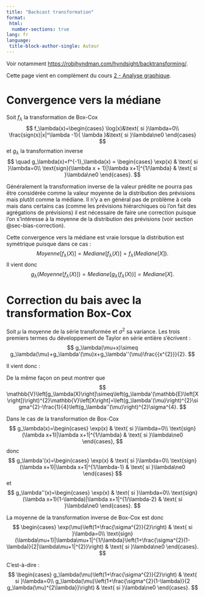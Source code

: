 ```yaml
---
title: "Backcast transformation"
format: 
 html: 
  number-sections: true
lang: fr
language: 
 title-block-author-single: Auteur
---
```


Voir notamment <https://robjhyndman.com/hyndsight/backtransforming/>.

Cette page vient en complément du cours [2 - Analyse graphique](Cours/2_Analyse_Graphique.pdf).

# Convergence vers la médiane

Soit $f_\lambda$ la transformation de Box-Cox
$$
f_\lambda(x)=\begin{cases}
\log(x)&\text{ si }\lambda=0\\
\frac{sign(x)|x|^\lambda -1}{
\lambda
}&\text{ si }\lambda\ne0
\end{cases}
$$
et $g_\lambda$ la transformation inverse
$$
\quad
g_\lambda(x)=f^{-1}_\lambda(x) =
\begin{cases}
\exp(x) & \text{ si }\lambda=0\\
\text{sign}(\lambda x + 1)|\lambda x+1|^{1/\lambda} & \text{ si }\lambda\ne0
\end{cases}.
$$

Généralement la transformation inverse de la valeur prédite ne pourra pas être considérée comme la valeur moyenne de la distribution des prévisions mais plutôt comme la médiane.
Il n'y a en général pas de problème à cela mais dans certains cas (comme les prévisions hiérarchiques où l'on fait des agrégations de prévisions) il est nécessaire de faire une correction puisque l'on s'intéresse à la moyenne de la distribution des prévisions (voir section @sec-bias-correction).

Cette convergence vers la médiane est vraie lorsque la distribution est symétrique puisque dans ce cas :
$$
Moyenne[f_\lambda(X)]=Mediane[f_\lambda(X)]=f_\lambda(Mediane[X]).
$$
Il vient donc
$$
g_\lambda\big(Moyenne[f_\lambda(X)]\big) =
Mediane\big[g_\lambda(f_\lambda(X))\big]=
Mediane[X].
$$

# Correction du bais avec la transformation Box-Cox {#sec-bias-correction}

Soit $\mu$ la moyenne de la série transformée et $\sigma^{2}$ sa variance. Les trois premiers
termes du développement de Taylor en série entière s'écrivent :
$$
g_\lambda(\mu+x)\simeq g_\lambda(\mu)+g_\lambda'(\mu)x+g_\lambda''(\mu)\frac{{x^{2}}}{2}.
$$

Il vient donc :
\begin{align*}
\mathbb{E}\left[g_\lambda(X)\right] & =\mathbb{E}\left[g_\lambda(\mu+X-\mu)\right]\\
 & \simeq\mathbb{E}\left[g_\lambda(\mu)+g_\lambda'(\mu)(X-\mu)+\frac{1}{2}g_\lambda''(\mu)\left(X-\mu\right)^{2}\right]\\
 & =g_\lambda(\mu)+g_\lambda'(\mu)\underbrace{\mathbb{E}\left[X-\mu\right]}_{=0}+\frac{1}{2}g_\lambda''(\mu)\underbrace{\mathbb{E}\left[\left(X-\mu\right)^{2}\right]}_{=\sigma^{2}}\\
 & =g_\lambda(\mu)+g_\lambda''(\mu)\frac{\sigma^{2}}{2}.
\end{align*}

De la même façon on peut montrer que
$$
\mathbb{V}\left[g_\lambda(X)\right]\simeq\left(g_\lambda'(\mathbb{E}\left[X\right])\right)^{2}\mathbb{V}\left[X\right]=\left(g_\lambda'(\mu)\right)^{2}\sigma^{2}-\frac{1}{4}\left(g_\lambda''(\mu)\right)^{2}\sigma^{4}.
$$

Dans le cas de la transformation de Box-Cox
$$
g_\lambda(x)=\begin{cases}
\exp(x) & \text{ si }\lambda=0\\
\text{sign}(\lambda x+1)|\lambda x+1|^{1/\lambda} & \text{ si }\lambda\ne0
\end{cases},
$$
donc 
$$
g_\lambda'(x)=\begin{cases}
\exp(x) & \text{ si }\lambda=0\\
\text{sign}(\lambda x+1)|\lambda x+1|^{1/\lambda-1} & \text{ si }\lambda\ne0
\end{cases}
$$
et 
$$
g_\lambda''(x)=\begin{cases}
\exp(x) & \text{ si }\lambda=0\\
\text{sign}(\lambda x+1)(1-\lambda)|\lambda x+1|^{1/\lambda-2} & \text{ si }\lambda\ne0
\end{cases}.
$$

La moyenne de la transformation inverse de Box-Cox est donc 
$$
\begin{cases}
\exp(\mu)\left(1+\frac{\sigma^{2}}{2}\right) & \text{ si }\lambda=0\\
\text{sign}(\lambda\mu+1)|\lambda\mu+1|^{1/\lambda}\left(1+\frac{\sigma^{2}(1-\lambda)}{2|\lambda\mu+1|^{2}}\right) & \text{ si }\lambda\ne0
\end{cases}.
$$

C'est-à-dire :
$$
\begin{cases}
g_\lambda(\mu)\left(1+\frac{\sigma^{2}}{2}\right) & \text{ si }\lambda=0\\
g_\lambda(\mu)\left(1+\frac{\sigma^{2}(1-\lambda)}{2 g_\lambda(\mu)^{2\lambda}}\right) & \text{ si }\lambda\ne0
\end{cases}.
$$
